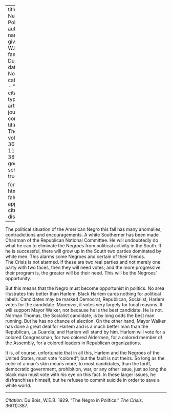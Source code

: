 
---
title: 'The Negro in Politics'
author:
  - name:
      given: W.E.B.
      family: Du Bois
date: Nov. 1929
categories: 
  - ""
citation: 
  type: article-journal
  container-title: The Crisis
  volume: 36
  issue: 11
  page: 387
google-scholar: true

format:
  html:
    toc: false
    appendix-cite-as: display
---


The political situation of the American Negro this fall has many anomalies, contradictions and encouragements. A white Southerner has been made Chairman of the Republican National Committee. He will undoubtedly do what he can to eliminate the Negroes from political activity in the South. If he is successful, there will grow up in the South two parties dominated by white men. This alarms some Negroes and certain of their friends. <span class = "small-caps">The Crisis</span> is not alarmed. If these are two real parties and not merely one party with two faces, then they will need votes; and the more progressive their program is, the greater will be their need. This will be the Negroes' opportunity.

But this means that the Negro must become opportunist in politics. No area illustrates this better than Harlem. Black Harlem cares nothing for political labels. Candidates may be marked Democrat, Republican, Socialist, Harlem votes for the candidate. Moreover, it votes very largely for local reasons. It will support Mayor Walker, not because he is the best candidate. He is not. Norman Thomas, the Socialist candidate, is by long odds the best man running. But he has no chance of election. On the other hand, Mayor Walker has done a great deal for Harlem and is a much better man than the Republican, La Guardia; and Harlem will stand by him. Harlem will vote for a colored Congressman, for two colored Aldermen, for a colored member of the Assembly, for a colored leaders in Republican organizations.

It is, of course, unfortunate that in all this, Harlem and the Negroes of the United States, must vote "colored"; but the fault is not theirs. So long as the color of a man's skin means more, to most candidates, than the tariff, democratic government, prohibition, war, or any other issue, just so long  the black man must vote with his eye on this fact. In these larger issues, he disfranchises himself, but he refuses to commit suicide in order to save a white world.

__________
*Citation:* Du Bois, W.E.B. 1929. "The Negro in Politics." *The Crisis*. 36(11):387.